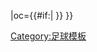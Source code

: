 {{fb team |t=-{zh-hans:保罗夫史提芬; zh-hk:史提芬納治;}-|tan=史提芬納治足球會 |tc=ENG |abb={{#if:{{{abb|}}}|STV{{0}}}} |oc={{#if:{{{oc|}}}|{{{oc}}} }} }}<!-- --><noinclude>[[Category:足球模板]]</noinclude>